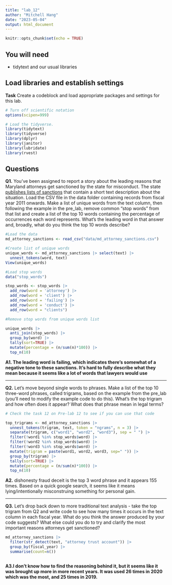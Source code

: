 ```yaml
---
title: "lab_12"
author: "Mitchell Hang"
date: "2023-05-04"
output: html_document
---
```


```r
knitr::opts_chunk$set(echo = TRUE)
```

## You will need

-   tidytext and our usual libraries

## Load libraries and establish settings

**Task** Create a codeblock and load appropriate packages and settings for this lab.

```r
# Turn off scientific notation
options(scipen=999)

# Load the tidyverse.
library(tidytext)
library(tidyverse)
library(dplyr)
library(janitor)
library(lubridate)
library(rvest)
```

## Questions

**Q1.** You've been assigned to report a story about the leading reasons that Maryland attorneys get sanctioned by the state for misconduct. The state [publishes lists of sanctions](https://www.courts.state.md.us/attygrievance/sanctions) that contain a short text description about the situation. Load the CSV file in the data folder containing records from fiscal year 2011 onwards. Make a list of unique words from the text column, then following the example in the pre_lab, remove common "stop words" from that list and create a list of the top 10 words containing the percentage of occurrences each word represents. What's the leading word in that answer and, broadly, what do you think the top 10 words describe?

```r
#Load the data
md_attorney_sanctions <- read_csv("data/md_attorney_sanctions.csv")
```

```r
#Create list of unique words
unique_words <- md_attorney_sanctions |> select(text) |>
  unnest_tokens(word, text)
View(unique_words)

```

```r
#Load stop words
data("stop_words")

stop_words <- stop_words |>
  add_row(word = 'attorney') |> 
  add_row(word = 'client') |> 
  add_row(word = 'failing') |> 
  add_row(word = 'conduct') |> 
  add_row(word = "clients")

```

```r
#Remove stop words from unique words list

unique_words |>
  anti_join(stop_words) |>
  group_by(word) |>
  tally(sort=TRUE) |>
  mutate(percentage = (n/sum(n)*100)) |>
  top_n(10)
```

**A1. The leading word is failing, which indicates there's somewhat of a negative tone to these sanctions. It's hard to fully describe what they mean because it seems like a lot of words that lawyers would use**

------------------------------------------------------------------------

**Q2.** Let's move beyond single words to phrases. Make a list of the top 10 three-word phrases, called trigrams, based on the example from the pre_lab (you'll need to modify the example code to do this). What's the top trigram and how often does it appear? What does that phrase mean in legal terms?

```r
# Check the task 12 on Pre-lab 12 to see if you can use that code

top_trigrams <- md_attorney_sanctions |>
  unnest_tokens(trigram, text, token = "ngrams", n = 3) |>
  separate(trigram, c("word1", "word2", "word3"), sep = " ") |>
  filter(!word1 %in% stop_words$word) |>
  filter(!word2 %in% stop_words$word) |>
  filter(!word3 %in% stop_words$word) |>
  mutate(trigram = paste(word1, word2, word3, sep=" ")) |>
  group_by(trigram) |>
  tally(sort=TRUE) |>
  mutate(percentage = (n/sum(n)*100)) |>
  top_n(10)
```

**A2.** dishonesty fraud deceit is the top 3 word phrase and it appears 155 times. Based on a quick google search, it seems like it means lying/intentionally misconstruing something for personal gain.

------------------------------------------------------------------------

**Q3.** Let's drop back down to more traditional text analysis - take the top trigram from Q2 and write code to see how many times it occurs in the text column in each fiscal year. What do you think the answer produced by your code suggests? What else could you do to try and clarify the most important reasons attorneys get sanctioned?

```r
md_attorney_sanctions |> 
  filter(str_detect(text, "attorney trust account")) |>
  group_by(fiscal_year) |>
  summarise(count=n())



```

**A3.I don't know how to find the reasoning behind it, but it seems like it was brought up more in more recent years. It was used 26 times in 2020 which was the most, and 25 times in 2019.**
